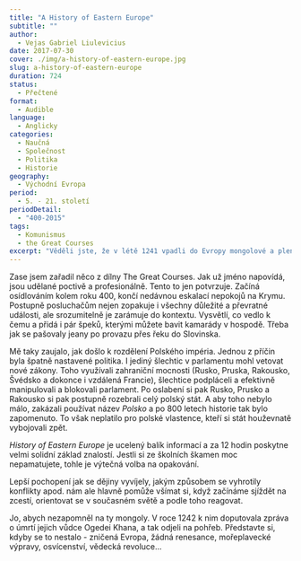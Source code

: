 ```yaml
---
title: "A History of Eastern Europe"
subtitle: ""
author:
  - Vejas Gabriel Liulevicius
date: 2017-07-30
cover: ./img/a-history-of-eastern-europe.jpg
slug: a-history-of-eastern-europe
duration: 724
status:
  - Přečtené
format:
  - Audible
language:
  - Anglicky
categories:
  - Naučná
  - Společnost
  - Politika
  - Historie
geography:
  - Východní Evropa
period:
  - 5. - 21. století
periodDetail:
  - "400-2015"
tags:
  - Komunismus
  - the Great Courses
excerpt: "Věděli jste, že v létě 1241 vpadli do Evropy mongolové a plenili ji tempem 500km za den? Že bez zadýchání drtili koalici evropských národů? Že měli plán dojet až k atlantiku a cestou si všechno podmanit? Evropu tak, jak ji známe, zachránila jedna nepravděpodobná událost. Víte jaká?"
---
```


Zase jsem zařadil něco z dílny The Great Courses. Jak už jméno napovídá, jsou udělané poctivě a profesionálně. Tento to jen potvrzuje. Začíná osídlováním kolem roku 400, končí nedávnou eskalací nepokojů na Krymu. Postupně posluchačům nejen zopakuje i všechny důležité a převratné události, ale srozumitelně je zarámuje do kontextu. Vysvětlí, co vedlo k čemu a přidá i pár špeků, kterými můžete bavit kamarády v hospodě. Třeba jak se pašovaly jeany po provazu přes řeku do Slovinska.

Mě taky zaujalo, jak došlo k rozdělení Polského impéria. Jednou z příčin byla špatně nastavené politika. I jediný šlechtic v parlamentu mohl vetovat nové zákony. Toho využívali zahraniční mocnosti (Rusko, Pruska, Rakousko, Švédsko a dokonce i vzdálená Francie), šlechtice podpláceli a efektivně manipulovali a blokovali parlament. Po oslabení si pak Rusko, Prusko a Rakousko si pak postupně rozebrali celý polský stát. A aby toho nebylo málo, zakázali používat název _Polsko_ a po 800 letech historie tak bylo zapomenuto. To však neplatilo pro polské vlastence, kteří si stát houževnatě vybojovali zpět.

_History of Eastern Europe_ je ucelený balík informací a za 12 hodin poskytne velmi solidní základ znalostí. Jestli si ze školních škamen moc nepamatujete, tohle je výtečná volba na opakování.

Lepší pochopení jak se dějiny vyvíjely, jakým způsobem se vyhrotily konflikty apod. nám ale hlavně pomůže všímat si, když začínáme sjíždět na zcestí, orientovat se v současném světě a podle toho reagovat.

Jo, abych nezapomněl na ty mongoly. V roce 1242 k nim doputovala zpráva o úmrtí jejich vůdce Ogedei Khana, a tak odjeli na pohřeb. Představte si, kdyby se to nestalo - zničená Evropa, žádná renesance, mořeplavecké výpravy, osvícenství, vědecká revoluce&hellip;
